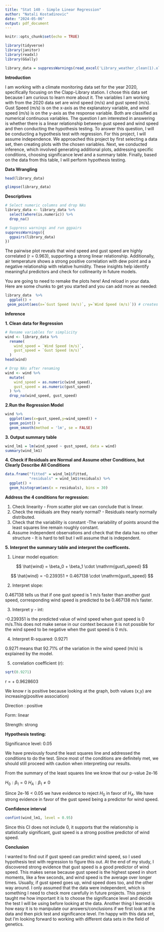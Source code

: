 ```yaml
---
title: "Stat 140 - Simple Linear Regression"
author: "Natali Kostadinovic"
date: "2024-05-06"
output: pdf_document
---
```


```r
knitr::opts_chunk$set(echo = TRUE)
```



```r
library(tidyverse)
library(janitor)
library(readxl)
library(GGally)

```

```r

library_data = suppressWarnings(read_excel('Library_weather_clean(1).xlsx', '2020'))
```

**Introduction**

I am working with a climate monitoring data set for the year 2020, specifically focusing on the Clapp-Library station. I chose this data set because I am curious to learn more about it. The variables I am working with from the 2020 data set are wind speed (m/s) and gust speed (m/s). Gust Speed (m/s) is on the x-axis as the explanatory variable, and wind speed (m/s) is on the y-axis as the response variable. Both are classified as numerical continuous variables. The question I am interested in answering is whether there is a linear relationship between gust speed and wind speed and then conducting the hypothesis testing. To answer this question, I will be conducting a hypothesis test with regression. For this project, I will assume independence. We approached this project by first selecting a data set, then creating plots with the chosen variables. Next, we conducted inference, which involved generating additional plots, addressing specific conditions, choosing significance level and a summary table. Finally, based on the data from this table, I will perform hypothesis testing.


**Data Wrangling**
```r
head(library_data)
```


```r

glimpse(library_data)

```


**Descriptives**


```r

# Select numeric columns and drop NAs
library_data <- library_data %>%
  select(where(is.numeric)) %>%
  drop_na()

# Suppress warnings and run ggpairs
suppressWarnings({
  ggpairs(library_data)
})


```

The pairwise plot reveals that wind speed and gust speed are highly correlated (r = 0.963), supporting a strong linear relationship. Additionally, air temperature shows a strong positive correlation with dew point and a negative relationship with relative humidity. These insights help identify meaningful predictors and check for collinearity in future models.

You are going to need to remake the plots here! And reload in your data. Here are some chunks to get you started and you can add more as needed:

```r
library_data  %>%
  ggplot() +
 geom_point(aes(x=`Gust Speed (m/s)`, y=`Wind Speed (m/s)`)) # creates the most basic scatter plot

```

**Inference**


**1. Clean data for Regression**
```r
# Rename variables for simplicity
wind <- library_data %>%
  rename(
    wind_speed = `Wind Speed (m/s)`,
    gust_speed = `Gust Speed (m/s)`
  )
head(wind)

```

```r

# Drop NAs after renaming
wind <- wind %>%
  mutate(
    wind_speed = as.numeric(wind_speed),
    gust_speed = as.numeric(gust_speed)
  ) %>%
  drop_na(wind_speed, gust_speed)


```


**2.Run the Regression Model**
```r
wind %>%
  ggplot(aes(x=gust_speed,y=wind_speed)) +
  geom_point() + 
  geom_smooth(method = 'lm', se = FALSE)

```

**3. Output summary table**
```r
wind_lm1 = lm(wind_speed ~ gust_speed, data = wind)
summary(wind_lm1)
```

**4. Check if Residuals are Normal and Assume other Conditions, but Clearly Describe All Conditions**


```r
data.frame("fitted" = wind_lm1$fitted,
           "residuals" = wind_lm1$residuals) %>%
  ggplot() +
  geom_histogram(aes(x = residuals), bins = 30)


```


**Address the 4 conditions for regression:**

1. Check linearity - From scatter plot we can conclude that is linear. 
2. Check the residuals are they nearly normal? - Residuals nearly normally distributed. 
3. Check that the variability is constant -The variability of points around the least squares line remain roughly constant. 
4. Assume independent observations and check that the data has no other structure - It is hard to tell but I will assume that is independent. 

**5. Interpret the summary table and interpret the coefficents.**


1) Linear model equation: 

$$
\hat{wind} = \beta_0 + \beta_1 \cdot \mathrm{gust\_speed}
$$





$$
\hat{wind} = -0.239351 + 0.467138 \cdot \mathrm{gust\_speed}
$$


2) Interpret slope:


0.467138 tells us that if one gust speed is 1 m/s faster than another gust speed, corresponding wind speed is predicted to be 0.467138 m/s faster.


3) Interpret y - int: 


-0.239351 is the predicted value of wind speed when gust speed is 0 m/s.This does not make sense in our context because it is not possible for the wind speed to be negative when the gust speed is 0 m/s.  

4) Interpret R-squared: 0.9271

0.9271 means that 92.71% of the variation in the wind speed (m/s) is explained by the model. 

5) correlation coefficient (r): 

```r
sqrt(0.9271)
``` 
r = + 0.9628603

We know r is positive because looking at the graph, both values (x,y) are increasing(positive association)

Direction : positive

Form: linear 

Strength: strong

**Hypothesis testing:**

Significance level: 0.05

We have previously found the least squares line and addressed the conditions to do the test. Since most of the 
conditions are definitely met, we should still proceed with caution when interpreting our results.

From the summary of the least squares line we know that our p-value 2e-16


$H_0 : \beta_1  = 0$
$H_A :  \beta_1 \not =  0$

Since 2e-16 < 0.05 we have evidence to reject $H_0$ in favor of $H_A$. We have strong evidence in favor of the gust speed being a predictor for wind speed.


**Confidence interval**

```r

confint(wind_lm1, level = 0.95)

```
Since this CI does not include 0, it supports that the relationship is statistically significant, gust speed is a strong positive predictor of wind speed.


**Conclusion**


I wanted to find out if gust speed can predict wind speed, so I used hypothesis test with regression to figure this out. At the end of my study, I discovered strong evidence that gust speed is a good predictor of wind speed. This makes sense because gust speed is the highest speed in short moments, like a few seconds, and wind speed is the average over longer times. Usually, if gust speed goes up, wind speed does too, and the other way around. I only assumed that the data were independent, which is something I need to check more carefully in future projects. This project taught me how important it is to choose the significance level and decide the test I will be using before looking at the data. Another thing I learned is how easy it is to manipulate our answers/conclusions if we first look at the data and then pick test and significance level. I'm happy with this data set, but I'm looking forward to working with different data sets in the field of genetics.
